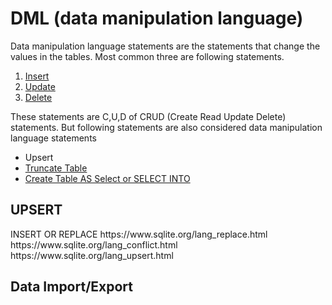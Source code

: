 # DML (data manipulation language)

Data manipulation language statements are the statements that change the values in the tables.
Most common three are following statements.

1. [Insert](sql-DML-insert-en.qmd)
2. [Update](sql-DML-update-en.qmd)
3. [Delete](sql-DML-delete-en.qmd)


These statements are C,U,D of CRUD (Create Read Update Delete) statements.
But following statements are also considered data manipulation language statements

- Upsert
- [Truncate Table](sql-truncate-table-en.qmd)
- [Create Table AS Select or SELECT INTO](sql-DML-create-table-as-select-select-into.qmd)



## UPSERT

INSERT OR REPLACE
https://www.sqlite.org/lang_replace.html
https://www.sqlite.org/lang_conflict.html
https://www.sqlite.org/lang_upsert.html







## Data Import/Export


